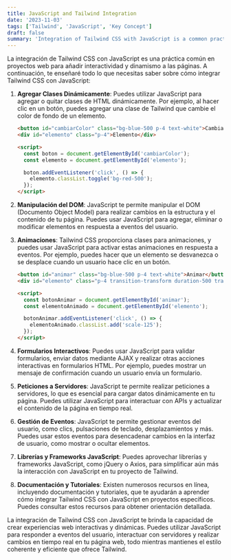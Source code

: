 ```yaml
---
title: JavaScript and Tailwind Integration
date: '2023-11-03'
tags: ['Tailwind', 'JavaScript', 'Key Concept']
draft: false
summary: 'Integration of Tailwind CSS with JavaScript is a common practice in web projects to add interactivity and dynamism to pages'
---
```


La integración de Tailwind CSS con JavaScript es una práctica común en proyectos web para añadir interactividad y dinamismo a las páginas. A continuación, te enseñaré todo lo que necesitas saber sobre cómo integrar Tailwind CSS con JavaScript:

1. **Agregar Clases Dinámicamente**: Puedes utilizar JavaScript para agregar o quitar clases de HTML dinámicamente. Por ejemplo, al hacer clic en un botón, puedes agregar una clase de Tailwind que cambie el color de fondo de un elemento.

   ```html
   <button id="cambiarColor" class="bg-blue-500 p-4 text-white">Cambiar Color</button>
   <div id="elemento" class="p-4">Elemento</div>

   <script>
     const boton = document.getElementById('cambiarColor');
     const elemento = document.getElementById('elemento');

     boton.addEventListener('click', () => {
       elemento.classList.toggle('bg-red-500');
     });
   </script>
   ```

2. **Manipulación del DOM**: JavaScript te permite manipular el DOM (Documento Object Model) para realizar cambios en la estructura y el contenido de tu página. Puedes usar JavaScript para agregar, eliminar o modificar elementos en respuesta a eventos del usuario.

3. **Animaciones**: Tailwind CSS proporciona clases para animaciones, y puedes usar JavaScript para activar estas animaciones en respuesta a eventos. Por ejemplo, puedes hacer que un elemento se desvanezca o se desplace cuando un usuario hace clic en un botón.

   ```html
   <button id="animar" class="bg-blue-500 p-4 text-white">Animar</button>
   <div id="elemento" class="p-4 transition-transform duration-500 transform hover:scale-125">Elemento</div>

   <script>
     const botonAnimar = document.getElementById('animar');
     const elementoAnimado = document.getElementById('elemento');

     botonAnimar.addEventListener('click', () => {
       elementoAnimado.classList.add('scale-125');
     });
   </script>
   ```

4. **Formularios Interactivos**: Puedes usar JavaScript para validar formularios, enviar datos mediante AJAX y realizar otras acciones interactivas en formularios HTML. Por ejemplo, puedes mostrar un mensaje de confirmación cuando un usuario envía un formulario.

5. **Peticiones a Servidores**: JavaScript te permite realizar peticiones a servidores, lo que es esencial para cargar datos dinámicamente en tu página. Puedes utilizar JavaScript para interactuar con APIs y actualizar el contenido de la página en tiempo real.

6. **Gestión de Eventos**: JavaScript te permite gestionar eventos del usuario, como clics, pulsaciones de teclado, desplazamientos y más. Puedes usar estos eventos para desencadenar cambios en la interfaz de usuario, como mostrar o ocultar elementos.

7. **Librerías y Frameworks JavaScript**: Puedes aprovechar librerías y frameworks JavaScript, como jQuery o Axios, para simplificar aún más la interacción con JavaScript en tu proyecto de Tailwind.

8. **Documentación y Tutoriales**: Existen numerosos recursos en línea, incluyendo documentación y tutoriales, que te ayudarán a aprender cómo integrar Tailwind CSS con JavaScript en proyectos específicos. Puedes consultar estos recursos para obtener orientación detallada.

La integración de Tailwind CSS con JavaScript te brinda la capacidad de crear experiencias web interactivas y dinámicas. Puedes utilizar JavaScript para responder a eventos del usuario, interactuar con servidores y realizar cambios en tiempo real en tu página web, todo mientras mantienes el estilo coherente y eficiente que ofrece Tailwind.
